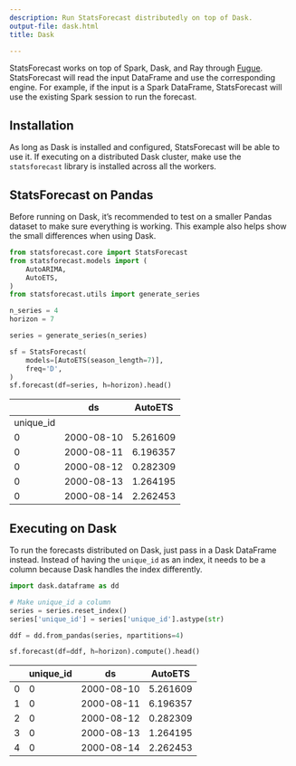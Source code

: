 ```yaml
---
description: Run StatsForecast distributedly on top of Dask.
output-file: dask.html
title: Dask

---
```


StatsForecast works on top of Spark, Dask, and Ray through
[Fugue](https://github.com/fugue-project/fugue/). StatsForecast will
read the input DataFrame and use the corresponding engine. For example,
if the input is a Spark DataFrame, StatsForecast will use the existing
Spark session to run the forecast.

## Installation

As long as Dask is installed and configured, StatsForecast will be able
to use it. If executing on a distributed Dask cluster, make use the
`statsforecast` library is installed across all the workers.

## StatsForecast on Pandas

Before running on Dask, it’s recommended to test on a smaller Pandas
dataset to make sure everything is working. This example also helps show
the small differences when using Dask.

```python
from statsforecast.core import StatsForecast
from statsforecast.models import ( 
    AutoARIMA,
    AutoETS,
)
from statsforecast.utils import generate_series

n_series = 4
horizon = 7

series = generate_series(n_series)

sf = StatsForecast(
    models=[AutoETS(season_length=7)],
    freq='D',
)
sf.forecast(df=series, h=horizon).head()
```

|           | ds         | AutoETS  |
|-----------|------------|----------|
| unique_id |            |          |
| 0         | 2000-08-10 | 5.261609 |
| 0         | 2000-08-11 | 6.196357 |
| 0         | 2000-08-12 | 0.282309 |
| 0         | 2000-08-13 | 1.264195 |
| 0         | 2000-08-14 | 2.262453 |

## Executing on Dask

To run the forecasts distributed on Dask, just pass in a Dask DataFrame
instead. Instead of having the `unique_id` as an index, it needs to be a
column because Dask handles the index differently.

```python
import dask.dataframe as dd

# Make unique_id a column
series = series.reset_index()
series['unique_id'] = series['unique_id'].astype(str)

ddf = dd.from_pandas(series, npartitions=4)
```


```python
sf.forecast(df=ddf, h=horizon).compute().head()
```

|     | unique_id | ds         | AutoETS  |
|-----|-----------|------------|----------|
| 0   | 0         | 2000-08-10 | 5.261609 |
| 1   | 0         | 2000-08-11 | 6.196357 |
| 2   | 0         | 2000-08-12 | 0.282309 |
| 3   | 0         | 2000-08-13 | 1.264195 |
| 4   | 0         | 2000-08-14 | 2.262453 |

